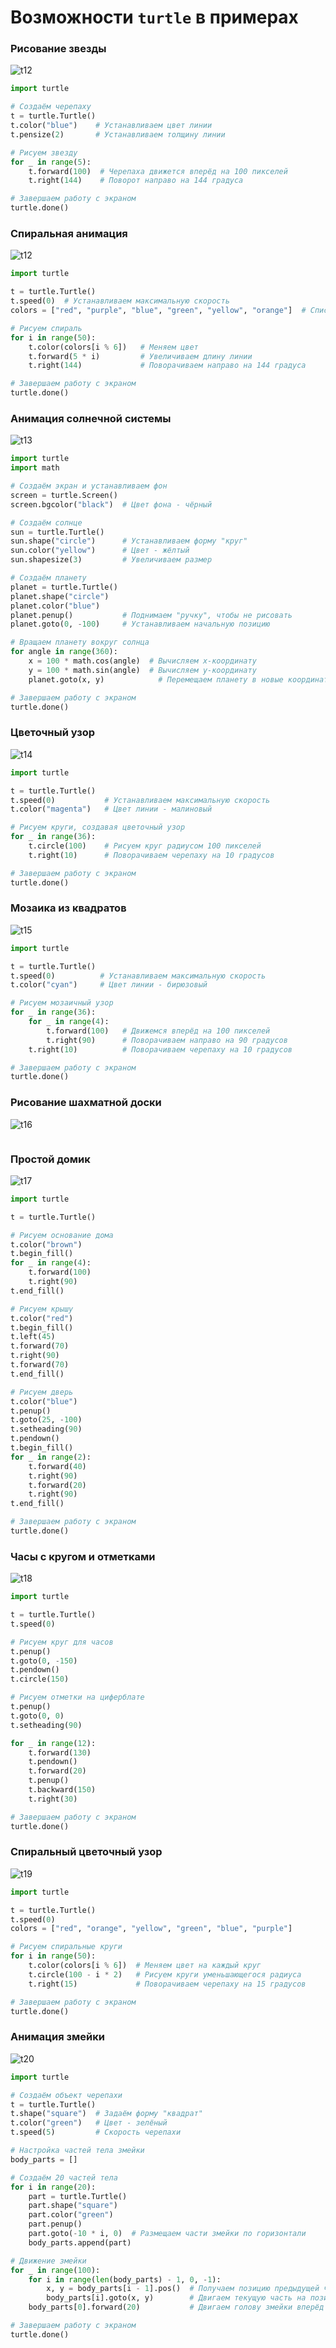 # Возможности `turtle` в примерах

### Рисование звезды

![t12](https://raw.githubusercontent.com/Codynodycom/library-py-easy/refs/heads/main/python-theory/17-graphic/images/t11.png)

```python
import turtle

# Создаём черепаху
t = turtle.Turtle()
t.color("blue")    # Устанавливаем цвет линии
t.pensize(2)       # Устанавливаем толщину линии

# Рисуем звезду
for _ in range(5):
    t.forward(100)  # Черепаха движется вперёд на 100 пикселей
    t.right(144)    # Поворот направо на 144 градуса

# Завершаем работу с экраном
turtle.done()
```

### Спиральная анимация

![t12](https://raw.githubusercontent.com/Codynodycom/library-py-easy/refs/heads/main/python-theory/17-graphic/images/t12.png)

```python
import turtle

t = turtle.Turtle()
t.speed(0)  # Устанавливаем максимальную скорость
colors = ["red", "purple", "blue", "green", "yellow", "orange"]  # Список цветов

# Рисуем спираль
for i in range(50):
    t.color(colors[i % 6])   # Меняем цвет
    t.forward(5 * i)         # Увеличиваем длину линии
    t.right(144)             # Поворачиваем направо на 144 градуса

# Завершаем работу с экраном
turtle.done()
```

### Анимация солнечной системы

![t13](https://raw.githubusercontent.com/Codynodycom/library-py-easy/refs/heads/main/python-theory/17-graphic/images/t13.png)

```python
import turtle
import math

# Создаём экран и устанавливаем фон
screen = turtle.Screen()
screen.bgcolor("black")  # Цвет фона - чёрный

# Создаём солнце
sun = turtle.Turtle()
sun.shape("circle")      # Устанавливаем форму "круг"
sun.color("yellow")      # Цвет - жёлтый
sun.shapesize(3)         # Увеличиваем размер

# Создаём планету
planet = turtle.Turtle()
planet.shape("circle")
planet.color("blue")
planet.penup()           # Поднимаем "ручку", чтобы не рисовать
planet.goto(0, -100)     # Устанавливаем начальную позицию

# Вращаем планету вокруг солнца
for angle in range(360):
    x = 100 * math.cos(angle)  # Вычисляем x-координату
    y = 100 * math.sin(angle)  # Вычисляем y-координату
    planet.goto(x, y)            # Перемещаем планету в новые координаты

# Завершаем работу с экраном
turtle.done()
```

### Цветочный узор

![t14](https://raw.githubusercontent.com/Codynodycom/library-py-easy/refs/heads/main/python-theory/17-graphic/images/t14.png)

```python
import turtle

t = turtle.Turtle()
t.speed(0)           # Устанавливаем максимальную скорость
t.color("magenta")   # Цвет линии - малиновый

# Рисуем круги, создавая цветочный узор
for _ in range(36):
    t.circle(100)    # Рисуем круг радиусом 100 пикселей
    t.right(10)      # Поворачиваем черепаху на 10 градусов

# Завершаем работу с экраном
turtle.done()
```

### Мозаика из квадратов

![t15](https://raw.githubusercontent.com/Codynodycom/library-py-easy/refs/heads/main/python-theory/17-graphic/images/t15.png)

```python
import turtle

t = turtle.Turtle()
t.speed(0)          # Устанавливаем максимальную скорость
t.color("cyan")     # Цвет линии - бирюзовый

# Рисуем мозаичный узор
for _ in range(36):
    for _ in range(4):
        t.forward(100)   # Движемся вперёд на 100 пикселей
        t.right(90)      # Поворачиваем направо на 90 градусов
    t.right(10)          # Поворачиваем черепаху на 10 градусов

# Завершаем работу с экраном
turtle.done()
```

### Рисование шахматной доски

![t16](https://raw.githubusercontent.com/Codynodycom/library-py-easy/refs/heads/main/python-theory/17-graphic/images/t16.png)

```python
```

### Простой домик

![t17](https://raw.githubusercontent.com/Codynodycom/library-py-easy/refs/heads/main/python-theory/17-graphic/images/t17.png)

```python
import turtle

t = turtle.Turtle()

# Рисуем основание дома
t.color("brown")
t.begin_fill()
for _ in range(4):
    t.forward(100)
    t.right(90)
t.end_fill()

# Рисуем крышу
t.color("red")
t.begin_fill()
t.left(45)
t.forward(70)
t.right(90)
t.forward(70)
t.end_fill()

# Рисуем дверь
t.color("blue")
t.penup()
t.goto(25, -100)
t.setheading(90)
t.pendown()
t.begin_fill()
for _ in range(2):
    t.forward(40)
    t.right(90)
    t.forward(20)
    t.right(90)
t.end_fill()

# Завершаем работу с экраном
turtle.done()
```

### Часы с кругом и отметками

![t18](https://raw.githubusercontent.com/Codynodycom/library-py-easy/refs/heads/main/python-theory/17-graphic/images/t18.png)

```python
import turtle

t = turtle.Turtle()
t.speed(0)

# Рисуем круг для часов
t.penup()
t.goto(0, -150)
t.pendown()
t.circle(150)

# Рисуем отметки на циферблате
t.penup()
t.goto(0, 0)
t.setheading(90)

for _ in range(12):
    t.forward(130)
    t.pendown()
    t.forward(20)
    t.penup()
    t.backward(150)
    t.right(30)

# Завершаем работу с экраном
turtle.done()
```

### Спиральный цветочный узор

![t19](https://raw.githubusercontent.com/Codynodycom/library-py-easy/refs/heads/main/python-theory/17-graphic/images/t19.png)

```python
import turtle

t = turtle.Turtle()
t.speed(0)
colors = ["red", "orange", "yellow", "green", "blue", "purple"]

# Рисуем спиральные круги
for i in range(50):
    t.color(colors[i % 6])  # Меняем цвет на каждый круг
    t.circle(100 - i * 2)   # Рисуем круги уменьшающегося радиуса
    t.right(15)             # Поворачиваем черепаху на 15 градусов

# Завершаем работу с экраном
turtle.done()
```

### Анимация змейки

![t20](https://raw.githubusercontent.com/Codynodycom/library-py-easy/refs/heads/main/python-theory/17-graphic/images/t20.png)

```python
import turtle

# Создаём объект черепахи
t = turtle.Turtle()
t.shape("square")  # Задаём форму "квадрат"
t.color("green")   # Цвет - зелёный
t.speed(5)         # Скорость черепахи

# Настройка частей тела змейки
body_parts = []

# Создаём 20 частей тела
for i in range(20):
    part = turtle.Turtle()
    part.shape("square")
    part.color("green")
    part.penup()
    part.goto(-10 * i, 0)  # Размещаем части змейки по горизонтали
    body_parts.append(part)

# Движение змейки
for _ in range(100):
    for i in range(len(body_parts) - 1, 0, -1):
        x, y = body_parts[i - 1].pos()  # Получаем позицию предыдущей части
        body_parts[i].goto(x, y)        # Двигаем текущую часть на позицию предыдущей
    body_parts[0].forward(20)           # Двигаем голову змейки вперёд

# Завершаем работу с экраном
turtle.done()
```
